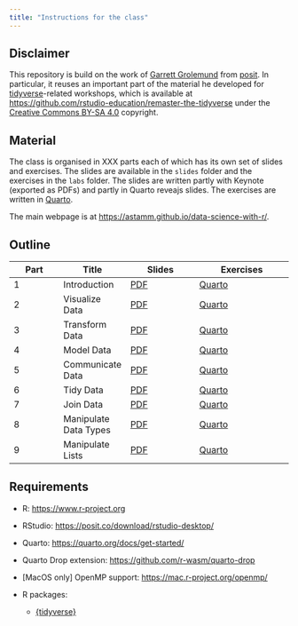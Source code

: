 ```yaml
---
title: "Instructions for the class"
---
```


## Disclaimer

This repository is build on the work of [Garrett
Grolemund](https://www.linkedin.com/in/garrett-grolemund-49328411/) from
[posit](https://posit.co). In particular, it reuses an important part of the
material he developed for [tidyverse](https://www.tidyverse.org)-related
workshops, which is available at
<https://github.com/rstudio-education/remaster-the-tidyverse> under the
[Creative Commons BY-SA 4.0](https://creativecommons.org/licenses/by-sa/4.0/)
copyright.

## Material

The class is organised in XXX parts each of which has its own set of slides and
exercises. The slides are available in the `slides` folder and the exercises in
the `labs` folder. The slides are written partly with Keynote (exported as PDFs)
and partly in Quarto reveajs slides. The exercises are written in
[Quarto](https://quarto.org).

The main webpage is at <https://astamm.github.io/data-science-with-r/>.

## Outline

| Part | Title | Slides | Exercises |
|------|-------|--------|-----------|
| 1    | Introduction | [PDF](01_Introduction/01-Introduction-Slides.pdf) | [Quarto](01_Introduction/01-Introduction-Exercises.qmd) |
| 2    | Visualize Data | [PDF](slides/02-visualize-data.pdf) | [Quarto](labs/02-visualize-data.Rmd) |
| 3    | Transform Data | [PDF](slides/03-transform-data.pdf) | [Quarto](labs/03-transform-data.Rmd) |
| 4    | Model Data | [PDF](slides/04-model-data.pdf) | [Quarto](labs/04-model-data.Rmd) |
| 5    | Communicate Data | [PDF](slides/05-communicate-data.pdf) | [Quarto](labs/05-communicate-data.Rmd) |
| 6    | Tidy Data | [PDF](slides/06-tidy-data.pdf) | [Quarto](labs/06-tidy-data.Rmd) |
| 7    | Join Data | [PDF](slides/07-join-data.pdf) | [Quarto](labs/07-join-data.Rmd) |
| 8    | Manipulate Data Types | [PDF](slides/08-manipulate-data-types.pdf) | [Quarto](labs/08-manipulate-data-types.Rmd) |
| 9    | Manipulate Lists | [PDF](slides/09-manipulate-lists.pdf) | [Quarto](labs/09-manipulate-lists.Rmd) |

## Requirements

- R: <https://www.r-project.org>
- RStudio: <https://posit.co/download/rstudio-desktop/>
- Quarto: <https://quarto.org/docs/get-started/>
- Quarto Drop extension: <https://github.com/r-wasm/quarto-drop>
- [MacOS only] OpenMP support: <https://mac.r-project.org/openmp/>
- R packages: 

    - [{tidyverse}](https://www.tidyverse.org)
